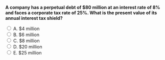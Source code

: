 ::: {.question-block}

<form onsubmit="event.preventDefault(); checkAnswer('module8_mcq_q89')" data-correct-answer="D">
<strong style="display: block;">A company has a perpetual debt of $80 million at an interest rate of 8% and faces a corporate tax rate of 25%. What is the present value of its annual interest tax shield?</strong>

<label><input type="radio" name="module8_mcq_q89" value="A"> A. $4 million</label><br>
<label><input type="radio" name="module8_mcq_q89" value="B"> B. $6 million</label><br>
<label><input type="radio" name="module8_mcq_q89" value="C"> C. $8 million</label><br>
<label><input type="radio" name="module8_mcq_q89" value="D"> D. $20 million</label><br>
<label><input type="radio" name="module8_mcq_q89" value="E"> E. $25 million</label><br>
</form>

<div id="feedback-module8_mcq_q89" class="feedback" data-status="" style="display:none;">
✅ Correct: D.  
Annual interest = 0.08 × 80 = 6.4 million.  
Annual tax shield = 6.4 × 0.25 = 1.6 million.  
Since the debt is perpetual, the present value of the tax shield is $1.6 / 0.08 = **$20 million**.
</div>

:::
